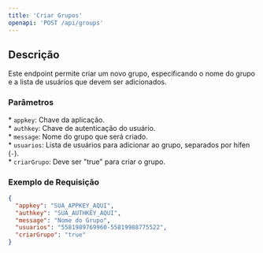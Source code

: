 ```yaml
---
title: 'Criar Grupos'
openapi: 'POST /api/groups'
---
```


## Descrição

Este endpoint permite criar um novo grupo, especificando o nome do grupo e a lista de usuários que devem ser adicionados.

### Parâmetros

\* `appkey`: Chave da aplicação.  
\* `authkey`: Chave de autenticação do usuário.  
\* `message`: Nome do grupo que será criado.  
\* `usuarios`: Lista de usuários para adicionar ao grupo, separados por hífen (`-`).  
\* `criarGrupo`: Deve ser "true" para criar o grupo.

### Exemplo de Requisição

```json
{
  "appkey": "SUA_APPKEY_AQUI",
  "authkey": "SUA_AUTHKEY_AQUI",
  "message": "Nome do Grupo",
  "usuarios": "5581989769960-55819988775522",
  "criarGrupo": "true"
}